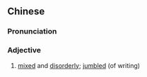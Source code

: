 ==Chinese==
{{zh-forms|s=芜杂}}

===Pronunciation===
{{zh-pron
|m=wúzá
|c=mou4 zaap6
|mn=qz,xm,zz:bû-cha̍p
|cat=a
}}

===Adjective===
{{zh-adj}}

# [[mixed]] and [[disorderly]]; [[jumbled]] (of writing)